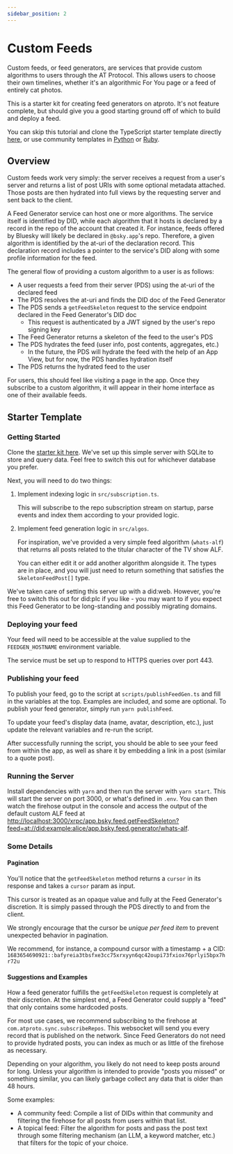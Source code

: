 ```yaml
---
sidebar_position: 2
---
```


# Custom Feeds

Custom feeds, or feed generators, are services that provide custom algorithms to users through the AT Protocol. This allows users to choose their own timelines, whether it's an algorithmic For You page or a feed of entirely cat photos.

This is a starter kit for creating feed generators on atproto. It's not feature complete, but should give you a good starting ground off of which to build and deploy a feed.

You can skip this tutorial and clone the TypeScript starter template directly [here](https://github.com/bluesky-social/feed-generator), or use community templates in [Python](https://github.com/MarshalX/bluesky-feed-generator) or [Ruby](https://github.com/mackuba/bluesky-feeds-rb).

## Overview

Custom feeds work very simply: the server receives a request from a user's server and returns a list of post URIs with some optional metadata attached. Those posts are then hydrated into full views by the requesting server and sent back to the client.

A Feed Generator service can host one or more algorithms. The service itself is identified by DID, while each algorithm that it hosts is declared by a record in the repo of the account that created it. For instance, feeds offered by Bluesky will likely be declared in `@bsky.app`'s repo. Therefore, a given algorithm is identified by the at-uri of the declaration record. This declaration record includes a pointer to the service's DID along with some profile information for the feed.

The general flow of providing a custom algorithm to a user is as follows:
- A user requests a feed from their server (PDS) using the at-uri of the declared feed
- The PDS resolves the at-uri and finds the DID doc of the Feed Generator
- The PDS sends a `getFeedSkeleton` request to the service endpoint declared in the Feed Generator's DID doc
  - This request is authenticated by a JWT signed by the user's repo signing key
- The Feed Generator returns a skeleton of the feed to the user's PDS
- The PDS hydrates the feed (user info, post contents, aggregates, etc.)
  - In the future, the PDS will hydrate the feed with the help of an App View, but for now, the PDS handles hydration itself
- The PDS returns the hydrated feed to the user

For users, this should feel like visiting a page in the app. Once they subscribe to a custom algorithm, it will appear in their home interface as one of their available feeds.

## Starter Template 

### Getting Started

Clone the [starter kit here](https://github.com/bluesky-social/feed-generator). We've set up this simple server with SQLite to store and query data. Feel free to switch this out for whichever database you prefer.

Next, you will need to do two things:

1. Implement indexing logic in `src/subscription.ts`. 
   
   This will subscribe to the repo subscription stream on startup, parse events and index them according to your provided logic.

2. Implement feed generation logic in `src/algos`.

   For inspiration, we've provided a very simple feed algorithm (`whats-alf`) that returns all posts related to the titular character of the TV show ALF. 

   You can either edit it or add another algorithm alongside it. The types are in place, and you will just need to return something that satisfies the `SkeletonFeedPost[]` type.

We've taken care of setting this server up with a did:web. However, you're free to switch this out for did:plc if you like - you may want to if you expect this Feed Generator to be long-standing and possibly migrating domains.

### Deploying your feed

Your feed will need to be accessible at the value supplied to the `FEEDGEN_HOSTNAME` environment variable.

The service must be set up to respond to HTTPS queries over port 443.

### Publishing your feed

To publish your feed, go to the script at `scripts/publishFeedGen.ts` and fill in the variables at the top. Examples are included, and some are optional. To publish your feed generator, simply run `yarn publishFeed`.

To update your feed's display data (name, avatar, description, etc.), just update the relevant variables and re-run the script.

After successfully running the script, you should be able to see your feed from within the app, as well as share it by embedding a link in a post (similar to a quote post).

### Running the Server

Install dependencies with `yarn` and then run the server with `yarn start`. This will start the server on port 3000, or what's defined in `.env`. You can then watch the firehose output in the console and access the output of the default custom ALF feed at [http://localhost:3000/xrpc/app.bsky.feed.getFeedSkeleton?feed=at://did:example:alice/app.bsky.feed.generator/whats-alf](http://localhost:3000/xrpc/app.bsky.feed.getFeedSkeleton?feed=at://did:example:alice/app.bsky.feed.generator/whats-alf).

### Some Details

#### Pagination

You'll notice that the `getFeedSkeleton` method returns a `cursor` in its response and takes a `cursor` param as input.

This cursor is treated as an opaque value and fully at the Feed Generator's discretion. It is simply passed through the PDS directly to and from the client.

We strongly encourage that the cursor be _unique per feed item_ to prevent unexpected behavior in pagination.

We recommend, for instance, a compound cursor with a timestamp + a CID:
`1683654690921::bafyreia3tbsfxe3cc75xrxyyn6qc42oupi73fxiox76prlyi5bpx7hr72u`

#### Suggestions and Examples

How a feed generator fulfills the `getFeedSkeleton` request is completely at their discretion. At the simplest end, a Feed Generator could supply a "feed" that only contains some hardcoded posts.

For most use cases, we recommend subscribing to the firehose at `com.atproto.sync.subscribeRepos`. This websocket will send you every record that is published on the network. Since Feed Generators do not need to provide hydrated posts, you can index as much or as little of the firehose as necessary.

Depending on your algorithm, you likely do not need to keep posts around for long. Unless your algorithm is intended to provide "posts you missed" or something similar, you can likely garbage collect any data that is older than 48 hours.

Some examples:
- A community feed: Compile a list of DIDs within that community and filtering the firehose for all posts from users within that list.
- A topical feed: Filter the algorithm for posts and pass the post text through some filtering mechanism (an LLM, a keyword matcher, etc.) that filters for the topic of your choice.